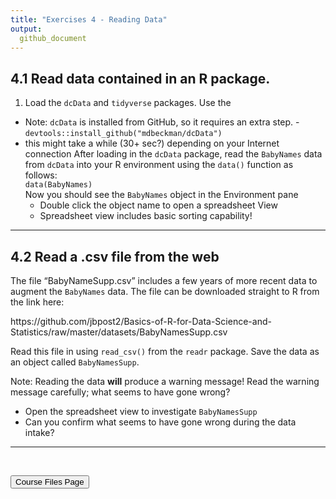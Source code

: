 ```yaml
---
title: "Exercises 4 - Reading Data"
output:
  github_document
---
```


## 4.1 Read data contained in an R package.

1) Load the `dcData` and `tidyverse` packages. Use the 
  - Note: `dcData` is installed from GitHub, so it requires an extra step.        - `devtools::install_github("mdbeckman/dcData")`
  - this might take a while (30+ sec?) depending on your Internet connection
  After loading in the `dcData` package, read the `BabyNames` data from `dcData` into your R environment using the `data()` function as follows:  
  `data(BabyNames)`  
Now you should see the `BabyNames` object in the Environment pane  
    - Double click the object name to open a spreadsheet View  
    - Spreadsheet view includes basic sorting capability!  

<hr> 

## 4.2 Read a .csv file from the web

The file "BabyNameSupp.csv" includes a few years of more recent data to augment the `BabyNames` data. The file can be downloaded straight to R from the link here:  

https://github.com/jbpost2/Basics-of-R-for-Data-Science-and-Statistics/raw/master/datasets/BabyNamesSupp.csv  

Read this file in using `read_csv()` from the `readr` package.  Save the data as an object called `BabyNamesSupp`.

Note: Reading the data **will** produce a warning message!  Read the warning message carefully; what seems to have gone wrong?

- Open the spreadsheet view to investigate `BabyNamesSupp`  
- Can you confirm what seems to have gone wrong during the data intake?

<hr>

<br>

<a href = "https://jbpost2.github.io/Basics-of-R-for-Data-Science-and-Statistics/CourseFiles.html"><button type="button">Course Files Page</button></a>
